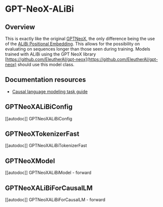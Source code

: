 <!--Copyright 2022 The HuggingFace Team. All rights reserved.

Licensed under the Apache License, Version 2.0 (the "License"); you may not use this file except in compliance with
the License. You may obtain a copy of the License at

http://www.apache.org/licenses/LICENSE-2.0

Unless required by applicable law or agreed to in writing, software distributed under the License is distributed on
an "AS IS" BASIS, WITHOUT WARRANTIES OR CONDITIONS OF ANY KIND, either express or implied. See the License for the
specific language governing permissions and limitations under the License.
-->

# GPT-NeoX-ALiBi

## Overview

This is exactly like the original [GPTNeoX](https://huggingface.co/docs/transformers/model_doc/gpt_neox), the only difference being the use of the [ALiBi Positional Embedding](https://arxiv.org/abs/2108.12409).
This allows for the possibility on evaluating on sequences longer than those seen during training.
Models trained with ALiBi using the GPT NeoX library [https://github.com/EleutherAI/gpt-neox](https://github.com/EleutherAI/gpt-neox) should use this model class.

## Documentation resources

- [Causal language modeling task guide](../tasks/language_modeling)

## GPTNeoXALiBiConfig

[[autodoc]] GPTNeoXALiBiConfig

## GPTNeoXTokenizerFast

[[autodoc]] GPTNeoXALiBiTokenizerFast

## GPTNeoXModel

[[autodoc]] GPTNeoXALiBiModel
    - forward

## GPTNeoXALiBiForCausalLM

[[autodoc]] GPTNeoXALiBiForCausalLM
    - forward